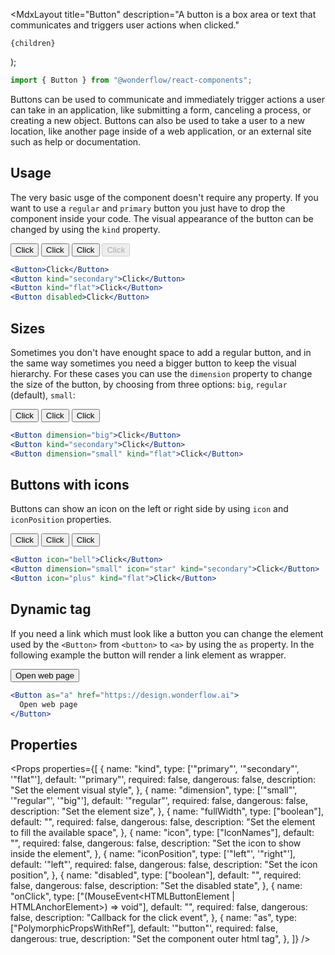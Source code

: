 
  <MdxLayout
    title="Button"
    description="A button is a box area or text that communicates and triggers user actions when clicked."
  >
    {children}
  </MdxLayout>
);

```js
import { Button } from "@wonderflow/react-components";
```

Buttons can be used to communicate and immediately trigger actions a user can take in an application, like submitting a form, canceling a process, or creating a new object. Buttons can also be used to take a user to a new location, like another page inside of a web application, or an external site such as help or documentation.

## Usage

The very basic usge of the component doesn't require any property. If you want to use a `regular` and `primary` button you just have to drop the component inside your code. The visual appearance of the button can be changed by using the `kind` property.

<LiveArea direction="row">
  <Button>Click</Button>
  <Button kind="secondary">Click</Button>
  <Button kind="flat">Click</Button>
  <Button disabled>Click</Button>
</LiveArea>

```jsx
<Button>Click</Button>
<Button kind="secondary">Click</Button>
<Button kind="flat">Click</Button>
<Button disabled>Click</Button>
```

## Sizes

Sometimes you don't have enought space to add a regular button, and in the same way sometimes you need a bigger button to keep the visual hierarchy. For these cases you can use the `dimension` property to change the size of the button, by choosing from three options: `big`, `regular` (default), `small`:

<LiveArea direction="row">
  <Button dimension="big">Click</Button>
  <Button kind="secondary">Click</Button>
  <Button dimension="small" kind="flat">
    Click
  </Button>
</LiveArea>

```jsx
<Button dimension="big">Click</Button>
<Button kind="secondary">Click</Button>
<Button dimension="small" kind="flat">Click</Button>
```

## Buttons with icons

Buttons can show an icon on the left or right side by using `icon` and `iconPosition` properties.

<LiveArea direction="row">
  <Button icon="bell">Click</Button>
  <Button icon="star" kind="secondary">
    Click
  </Button>
  <Button icon="plus" kind="flat">
    Click
  </Button>
</LiveArea>

```jsx
<Button icon="bell">Click</Button>
<Button dimension="small" icon="star" kind="secondary">Click</Button>
<Button icon="plus" kind="flat">Click</Button>
```

## Dynamic tag

If you need a link which must look like a button you can change the element used by the `<Button>` from `<button>` to `<a>` by using the `as` property. In the following example the button will render a link element as wrapper.

<LiveArea direction="row">
  <Button as="a" href="https://design.wonderflow.ai">
    Open web page
  </Button>
</LiveArea>

```jsx
<Button as="a" href="https://design.wonderflow.ai">
  Open web page
</Button>
```

## Properties

<Props
  properties={[
    {
      name: "kind",
      type: ['"primary"', '"secondary"', '"flat"'],
      default: '"primary"',
      required: false,
      dangerous: false,
      description: "Set the element visual style",
    },
    {
      name: "dimension",
      type: ['"small"', '"regular"', '"big"'],
      default: '"regular"',
      required: false,
      dangerous: false,
      description: "Set the element size",
    },
    {
      name: "fullWidth",
      type: ["boolean"],
      default: "",
      required: false,
      dangerous: false,
      description: "Set the element to fill the available space",
    },
    {
      name: "icon",
      type: ["IconNames"],
      default: "",
      required: false,
      dangerous: false,
      description: "Set the icon to show inside the element",
    },
    {
      name: "iconPosition",
      type: ['"left"', '"right"'],
      default: '"left"',
      required: false,
      dangerous: false,
      description: "Set the icon position",
    },
    {
      name: "disabled",
      type: ["boolean"],
      default: "",
      required: false,
      dangerous: false,
      description: "Set the disabled state",
    },
    {
      name: "onClick",
      type: ["(MouseEvent<HTMLButtonElement | HTMLAnchorElement>) => void"],
      default: "",
      required: false,
      dangerous: false,
      description: "Callback for the click event",
    },
    {
      name: "as",
      type: ["PolymorphicPropsWithRef"],
      default: '"button"',
      required: false,
      dangerous: true,
      description: "Set the component outer html tag",
    },
  ]}
/>
